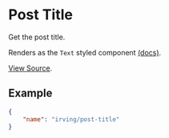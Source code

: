 <Meta title="WordPress Components|Post Title" />

# Post Title
Get the post title.

Renders as the `Text` styled component [(docs)](?path=/docs/styled-components-text--plain-text-example).

[View Source](https://github.com/alleyinteractive/wp-irving/tree/master/inc/components/components/post-title).

## Example
```json
{
	"name": "irving/post-title"
}
```
